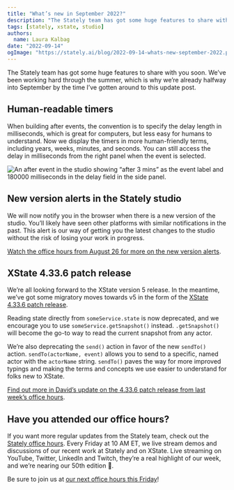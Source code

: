 ```yaml
---
title: "What’s new in September 2022?"
description: "The Stately team has got some huge features to share with you soon. Here’s what we’ve been working hard on through the summer!"
tags: [stately, xstate, studio]
authors:
  name: Laura Kalbag
date: "2022-09-14"
ogImage: "https://stately.ai/blog/2022-09-14-whats-new-september-2022.png"
---
```


The Stately team has got some huge features to share with you soon. We’ve been working hard through the summer, which is why we’re already halfway into September by the time I’ve gotten around to this update post.

## Human-readable timers

When building after events, the convention is to specify the delay length in milliseconds, which is great for computers, but less easy for humans to understand. Now we display the timers in more human-friendly terms, including years, weeks, minutes, and seconds. You can still access the delay in milliseconds from the right panel when the event is selected.

![An after event in the studio showing “after 3 mins” as the event label and 180000 milliseconds in the delay field in the side panel.](human-readable-timers.png)

## New version alerts in the Stately studio

We will now notify you in the browser when there is a new version of the studio. You’ll likely have seen other platforms with similar notifications in the past. This alert is our way of getting you the latest changes to the studio without the risk of losing your work in progress.

[Watch the office hours from August 26 for more on the new version alerts](https://youtu.be/HI8LbL5Yu74?t=150).

## XState 4.33.6 patch release

We’re all looking forward to the XState version 5 release. In the meantime, we’ve got some migratory moves towards v5 in the form of the [XState 4.33.6 patch release](https://github.com/statelyai/xstate/releases/tag/xstate%404.33.6).

Reading state directly from `someService.state` is now deprecated, and we encourage you to use `someService.getSnapshot()` instead. `.getSnapshot()` will become the go-to way to read the current snapshot from any actor.

We’re also deprecating the `send()` action in favor of the new `sendTo()` action. `sendTo(actorName, event)` allows you to send to a specific, named actor with the `actorName` string. `sendTo()` paves the way for more improved typings and making the terms and concepts we use easier to understand for folks new to XState.

[Find out more in David’s update on the 4.33.6 patch release from last week’s office hours](https://youtu.be/H0uTQbaW9rk?t=115).

## Have you attended our office hours?

If you want more regular updates from the Stately team, check out the [Stately office hours](https://youtube.com/playlist?list=PLvWgkXBB3dd6PXbSoctwDXjWX-AQrxhds). Every Friday at 10 AM ET, we live stream demos and discussions of our recent work at Stately and on XState. Live streaming on YouTube, Twitter, LinkedIn and Twitch, they’re a real highlight of our week, and we’re nearing our 50th edition 🎉.

Be sure to join us at [our next office hours this Friday](https://www.youtube.com/watch?v=37YVzAjhDHA)!